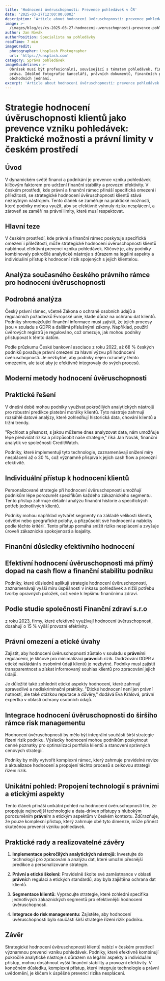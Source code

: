 ```yaml
---
title: 'Hodnocení úvěruschopnosti: Prevence pohledávek v ČR'
date: '2025-03-27T12:00:00.000Z'
description: 'Article about hodnocení úvěruschopnosti: prevence pohledávek v čr'
image: >-
  /images/blog/cs/cs-2025-03-27-hodnoceni-uveruschopnosti-prevence-pohledavek-v-cr-1743103051794.jpg
author: Jan Novák
authorPosition: Specialista na pohledávky
readTime: 7 min
imageCredit:
  photographer: Unsplash Photographer
  url: 'https://unsplash.com'
category: Správa pohledávek
imageGuidelines: >-
  Obrázek musí být profesionální, související s tématem pohledávek, financí nebo
  práva. Ideálně fotografie kanceláří, právních dokumentů, finančních grafů nebo
  obchodních jednání.
excerpt: 'Article about hodnocení úvěruschopnosti: prevence pohledávek v čr'
---
```

# Strategie hodnocení úvěruschopnosti klientů jako prevence vzniku pohledávek: Praktické možnosti a právní limity v českém prostředí

## Úvod

V dynamickém světě financí a podnikání je prevence vzniku pohledávek klíčovým faktorem pro udržení finanční stability a provozní efektivity. V českém prostředí, kde právní a finanční rámec přináší specifická omezení i příležitosti, se strategické hodnocení úvěruschopnosti klientů stává nezbytným nástrojem. Tento článek se zaměřuje na praktické možnosti, které podniky mohou využít, aby se efektivně vyhnuly riziku nesplácení, a zároveň se zaměří na právní limity, které musí respektovat.

## Hlavní teze

V českém prostředí, kde právní a finanční rámec poskytuje specifická omezení i příležitosti, může strategické hodnocení úvěruschopnosti klientů nabídnout efektivní prevenci vzniku pohledávek. Klíčové je, aby podniky kombinovaly pokročilé analytické nástroje s důrazem na legální aspekty a individuální přístup k hodnocení rizik spojených s jejich klientelou.

## Analýza současného českého právního rámce pro hodnocení úvěruschopnosti

## Podrobná analýza

Český právní rámec, včetně Zákona o ochraně osobních údajů a regulačních požadavků Evropské unie, klade důraz na ochranu dat klientů. Podniky shromažďující finanční informace musí zajistit, že jejich procesy jsou v souladu s GDPR a dalšími příslušnými zákony. Například, použití úvěrových registrů je regulováno, což omezuje, jak mohou podniky přistupovat k těmto datům.

Podle průzkumu České bankovní asociace z roku 2022, až 68 % českých podniků považuje právní omezení za hlavní výzvu při hodnocení úvěruschopnosti. Je nezbytné, aby podniky nejen rozuměly těmto omezením, ale také aby je efektivně integrovaly do svých procesů.

## Moderní metody hodnocení úvěruschopnosti

## Praktické řešení

V dnešní době mohou podniky využívat pokročilých analytických nástrojů pro robustní predikce platební morálky klientů. Tyto nástroje zahrnují rozsáhlé datové analýzy, které zohledňují historická data, chování klientů a tržní trendy. 

"Rychlost a přesnost, s jakou můžeme dnes analyzovat data, nám umožňuje lépe předvídat rizika a přizpůsobit naše strategie," říká Jan Novák, finanční analytik ve společnosti CreditWatch.

Podniky, které implementují tyto technologie, zaznamenávají snížení míry nesplácení až o 30 %, což významně přispívá k jejich cash flow a provozní efektivitě.

## Individuální přístup k hodnocení klientů

Personalizované strategie při hodnocení úvěruschopnosti umožňují podnikům lépe porozumět specifikům každého zákaznického segmentu. Tento přístup zahrnuje detailní analýzu finanční historie a specifických potřeb jednotlivých klientů. 

Podniky mohou například vytvářet segmenty na základě velikosti klienta, odvětví nebo geografické polohy, a přizpůsobit své hodnocení a nabídky podle těchto kritérií. Tento přístup pomáhá snížit riziko nesplácení a zvyšuje úroveň zákaznické spokojenosti a loajality.

## Finanční důsledky efektivního hodnocení

## Efektivní hodnocení úvěruschopnosti má přímý dopad na cash flow a finanční stabilitu podniku

Podniky, které důsledně aplikují strategie hodnocení úvěruschopnosti, zaznamenávají vyšší míru úspěšnosti v inkasu pohledávek a nižší potřebu tvorby opravných položek, což vede k lepšímu finančnímu zdraví.

## Podle studie společnosti Finanční zdraví s.r.o

z roku 2023, firmy, které efektivně využívají hodnocení úvěruschopnosti, dosahují o 15 % vyšší provozní efektivity.

## Právní omezení a etické úvahy

Zajistit, aby hodnocení úvěruschopnosti zůstalo v souladu s **právní**mi regulacemi, je klíčové pro minimalizaci **právní**ch rizik. Dodržování GDPR a etické nakládání s osobními údaji klientů je nezbytné. Podniky musí zajistit transparentnost a získat informovaný souhlas klientů pro zpracování jejich údajů.

Je důležité také zohlednit etické aspekty hodnocení, které zahrnují spravedlivé a nediskriminační praktiky. "Etické hodnocení není jen právní nutností, ale také otázkou reputace a důvěry," dodává Eva Králová, právní expertka v oblasti ochrany osobních údajů.

## Integrace hodnocení úvěruschopnosti do širšího rámce risk managementu

Hodnocení úvěruschopnosti by mělo být integrální součástí širší strategie řízení rizik podniku. Výsledky hodnocení mohou podnikům poskytnout cenné poznatky pro optimalizaci portfolia klientů a stanovení správných cenových strategií.

Podniky by měly vytvořit komplexní rámec, který zahrnuje pravidelné revize a aktualizace hodnocení a propojení těchto procesů s celkovou strategií řízení rizik.

## Unikátní pohled: Propojení technologií s právními a etickými aspekty

Tento článek přináší unikátní pohled na hodnocení úvěruschopnosti tím, že propojuje nejnovější technologie a data-driven přístupy s hlubokým porozuměním **právní**m a etickým aspektům v českém kontextu. Zdůrazňuje, že pouze komplexní přístup, který zahrnuje obě tyto dimenze, může přinést skutečnou prevenci vzniku pohledávek.

## Praktické rady a realizovatelné závěry

1. **Implementace pokročilých analytických nástrojů:** Investujte do technologií pro zpracování a analýzu dat, které umožní přesnější predikce a personalizované strategie.
   
2. **Právní a etické školení:** Pravidelně školte své zaměstnance v oblasti **právní**ch regulací a etických standardů, aby byla zajištěna ochrana dat klientů.

3. **Segmentace klientů:** Vypracujte strategie, které zohlední specifika jednotlivých zákaznických segmentů pro efektivnější hodnocení úvěruschopnosti.

4. **Integrace do risk managementu:** Zajistěte, aby hodnocení úvěruschopnosti bylo součástí širší strategie řízení rizik podniku.

## Závěr

Strategické hodnocení úvěruschopnosti klientů nabízí v českém prostředí významnou prevenci vzniku pohledávek. Podniky, které efektivně kombinují pokročilé analytické nástroje s důrazem na legální aspekty a individuální přístup, mohou dosáhnout vyšší finanční stability a provozní efektivity. V konečném důsledku, komplexní přístup, který integruje technologie a právní uvědomění, je klíčem k úspěšné prevenci rizika nesplácení.
